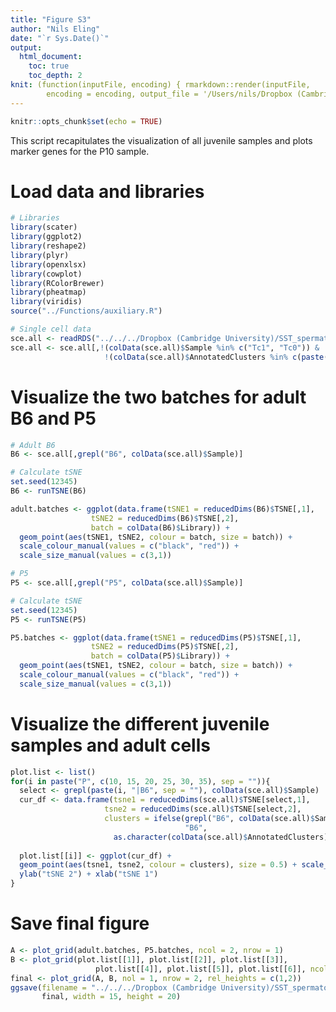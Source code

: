 ```yaml
---
title: "Figure S3"
author: "Nils Eling"
date: "`r Sys.Date()`"
output: 
  html_document:
    toc: true
    toc_depth: 2
knit: (function(inputFile, encoding) { rmarkdown::render(inputFile, 
        encoding = encoding, output_file = '/Users/nils/Dropbox (Cambridge University)/SST_spermatocytes/Analysis/Figures/Fig_S3.html') })
---
```


```r
knitr::opts_chunk$set(echo = TRUE)
```

This script recapitulates the visualization of all juvenile samples and 
plots marker genes for the P10 sample.

# Load data and libraries

```r
# Libraries
library(scater)
library(ggplot2)
library(reshape2)
library(plyr)
library(openxlsx)
library(cowplot)
library(RColorBrewer)
library(pheatmap)
library(viridis)
source("../Functions/auxiliary.R")

# Single cell data
sce.all <- readRDS("../../../Dropbox (Cambridge University)/SST_spermatocytes/Analysis/data/10X_data/SCE_all.rds")
sce.all <- sce.all[,!(colData(sce.all)$Sample %in% c("Tc1", "Tc0")) & 
                     !(colData(sce.all)$AnnotatedClusters %in% c(paste("NA", 1:5, sep = ""), "Outliers"))]
```

# Visualize the two batches for adult B6 and P5

```r
# Adult B6
B6 <- sce.all[,grepl("B6", colData(sce.all)$Sample)]

# Calculate tSNE
set.seed(12345)
B6 <- runTSNE(B6)

adult.batches <- ggplot(data.frame(tSNE1 = reducedDims(B6)$TSNE[,1],
                  tSNE2 = reducedDims(B6)$TSNE[,2],
                  batch = colData(B6)$Library)) + 
  geom_point(aes(tSNE1, tSNE2, colour = batch, size = batch)) +
  scale_colour_manual(values = c("black", "red")) +
  scale_size_manual(values = c(3,1))

# P5
P5 <- sce.all[,grepl("P5", colData(sce.all)$Sample)]

# Calculate tSNE
set.seed(12345)
P5 <- runTSNE(P5)

P5.batches <- ggplot(data.frame(tSNE1 = reducedDims(P5)$TSNE[,1],
                  tSNE2 = reducedDims(P5)$TSNE[,2],
                  batch = colData(P5)$Library)) + 
  geom_point(aes(tSNE1, tSNE2, colour = batch, size = batch)) +
  scale_colour_manual(values = c("black", "red")) +
  scale_size_manual(values = c(3,1))
```

# Visualize the different juvenile samples and adult cells

```r
plot.list <- list()
for(i in paste("P", c(10, 15, 20, 25, 30, 35), sep = "")){
  select <- grepl(paste(i, "|B6", sep = ""), colData(sce.all)$Sample)
  cur_df <- data.frame(tsne1 = reducedDims(sce.all)$TSNE[select,1],
                     tsne2 = reducedDims(sce.all)$TSNE[select,2],
                     clusters = ifelse(grepl("B6", colData(sce.all)$Sample[select]),
                                       "B6",
                       as.character(colData(sce.all)$AnnotatedClusters)[select])) 
  
  plot.list[[i]] <- ggplot(cur_df) +
  geom_point(aes(tsne1, tsne2, colour = clusters), size = 0.5) + scale_color_manual(values = c(metadata(sce.all)$color_vector, "B6" = "light grey")) + 
  ylab("tSNE 2") + xlab("tSNE 1") 
}
```


# Save final figure

```r
A <- plot_grid(adult.batches, P5.batches, ncol = 2, nrow = 1)
B <- plot_grid(plot.list[[1]], plot.list[[2]], plot.list[[3]],
                   plot.list[[4]], plot.list[[5]], plot.list[[6]], ncol = 3, nrow = 4)
final <- plot_grid(A, B, nol = 1, nrow = 2, rel_heights = c(1,2))
ggsave(filename = "../../../Dropbox (Cambridge University)/SST_spermatocytes/Revisions/Results/New_figures/Fig_S2.pdf", 
       final, width = 15, height = 20)
```
